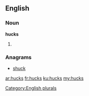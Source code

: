 ==English==

===Noun===
'''hucks'''

# {{plural of|[[huck]]}}

===Anagrams===
* [[shuck#English|shuck]]

[[Category:English plurals]]

[[ar:hucks]]
[[fr:hucks]]
[[ku:hucks]]
[[my:hucks]]